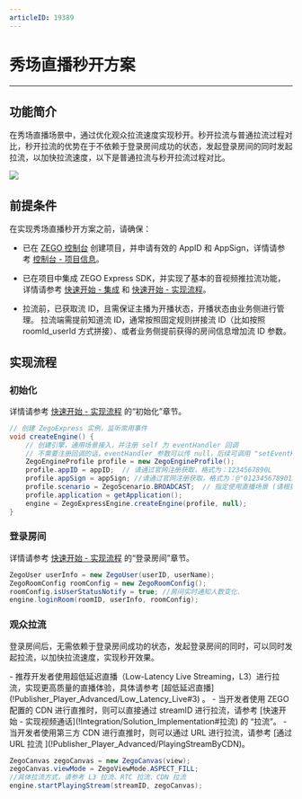 ```yaml
---
articleID: 19389
---
```

# 秀场直播秒开方案

- - -

## 功能简介

在秀场直播场景中，通过优化观众拉流速度实现秒开。秒开拉流与普通拉流过程对比，秒开拉流的优势在于不依赖于登录房间成功的状态，发起登录房间的同时发起拉流，以加快拉流速度，以下是普通拉流与秒开拉流过程对比。

<Frame width="512" height="auto" caption=""><img src="https://storage.zego.im/sdk-doc/Pics/Common/ZegoExpressEngine/Second_opening_scheme.png" /></Frame>


## 前提条件

在实现秀场直播秒开方案之前，请确保：

- 已在 [ZEGO 控制台](https://console.zego.im) 创建项目，并申请有效的 AppID 和 AppSign，详情请参考 [控制台 - 项目信息](https://doc-zh.zego.im/article/12107)。
- 已在项目中集成 ZEGO Express SDK，并实现了基本的音视频推拉流功能，详情请参考 [快速开始 - 集成](!Integration/SDK_Integration) 和 [快速开始 - 实现流程](!Integration/Solution_Implementation)。

- 拉流前，已获取流 ID，且需保证主播为开播状态，开播状态由业务侧进行管理。
  <Note title="说明">
  拉流端需提前知道流 ID，通常按照固定规则拼接流 ID（比如按照 roomId_userId 方式拼接）、或者业务侧提前获得的房间信息增加流 ID 参数。
  </Note>



## 实现流程

### 初始化

详情请参考 [快速开始 - 实现流程](!Integration/Solution_Implementation#CreateEngine) 的“初始化”章节。

```Java
// 创建 ZegoExpress 实例，监听常用事件
void createEngine() {
    // 创建引擎，通用场景接入，并注册 self 为 eventHandler 回调
    // 不需要注册回调的话，eventHandler 参数可以传 null，后续可调用 "setEventHandler:" 方法设置回调
    ZegoEngineProfile profile = new ZegoEngineProfile();
    profile.appID = appID;  // 请通过官网注册获取，格式为：1234567890L
    profile.appSign = appSign; //请通过官网注册获取，格式为：@"0123456789012345678901234567890123456789012345678901234567890123"（共64个字符）
    profile.scenario = ZegoScenario.BROADCAST;  // 指定使用直播场景 (请根据实际情况填写适合你业务的场景)
    profile.application = getApplication();
    engine = ZegoExpressEngine.createEngine(profile, null);
}
```

### 登录房间

详情请参考 [快速开始 - 实现流程](!Integration/Solution_Implementation#createroom) 的“登录房间”章节。

```java
ZegoUser userInfo = new ZegoUser(userID, userName);
ZegoRoomConfig roomConfig = new ZegoRoomConfig();
roomConfig.isUserStatusNotify = true; //房间实时通知人数变化.
engine.loginRoom(roomID, userInfo, roomConfig);
```

### 观众拉流

登录房间后，无需依赖于登录房间成功的状态，发起登录房间的同时，可以同时发起拉流，以加快拉流速度，实现秒开效果。

<Note title="说明">
- 推荐开发者使用超低延迟直播（Low-Latency Live Streaming，L3）进行拉流，实现更高质量的直播体验，具体请参考 [超低延迟直播](!Publisher_Player_Advanced/Low_Latency_Live#3) 。
- 当开发者使用 ZEGO 配置的 CDN 进行直推时，则可以直接通过 streamID 进行拉流，请参考 [快速开始 - 实现视频通话](!Integration/Solution_Implementation#拉流) 的 “拉流”。
- 当开发者使用第三方 CDN 进行直推时，则可以通过 URL 进行拉流，请参考 [通过 URL 拉流 ](!Publisher_Player_Advanced/PlayingStreamByCDN)。
</Note>


```Java
ZegoCanvas zegoCanvas = new ZegoCanvas(view);
zegoCanvas.viewMode = ZegoViewMode.ASPECT_FILL;
//具体拉流方式，请参考 L3 拉流、RTC 拉流、CDN 拉流
engine.startPlayingStream(streamID, zegoCanvas);
```
